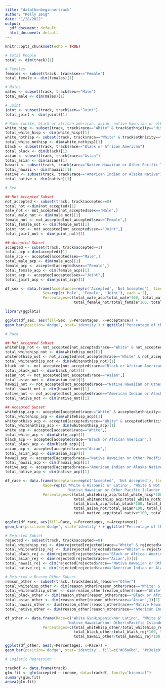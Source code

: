 ---
title: "datathonbeginnertrack"
author: "Kelly Zeng"
date: "1/28/2022"
output:
  pdf_document: default
  html_document: default
---

```{r setup, include=FALSE}
knitr::opts_chunk$set(echo = TRUE)
```


```{r, echo = TRUE}
# Total People
total <- dim(track)[1]

# Females
females <- subset(track, track$sex=="Female")
total_female <- dim(females)[1]

# Males 
males <- subset(track, track$sex=="Male")
total_male <- dim(males)[1]

# Joint
joint <- subset(track, track$sex=="Joint")
total_joint <- dim(joint)[1]

# Race (white, black or african american, asian, native hawaiian or other, american indian or alaska native, joint)
white_hisp <- subset(track, track$race=="White" & track$ethnicity=="Hispanic or Latino")
total_white_hisp <- dim(white_hisp)[1]
white_nothisp <- subset(track, track$race=="White" & track$ethnicity=="Not Hispanic or Latino")
total_white_nothisp <- dim(white_nothisp)[1]
black <- subset(track, track$race=="Black or African American")
total_black <- dim(black)[1]
asian <- subset(track, track$race=="Asian")
total_asian <- dim(asian)[1]
hawaii <- subset(track, track$race=="Native Hawaiian or Other Pacific Islander")
total_hawaii <- dim(hawaii)[1]
native <- subset(track, track$race=="American Indian or Alaska Native")
total_native <- dim(native)[1]
```


```{r, echo = TRUE}
# Sex

## Not Accepted Subset
not_accepted <- subset(track, track$accepted==0)
total_not <-dim(not_accepted)[1] 
male_not <- not_accepted[not_accepted$sex=="Male",]
total_male_not <- dim(male_not)[1]
female_not <- not_accepted[not_accepted$sex=="Female",]
total_female_not <- dim(female_not)[1]
joint_not <- not_accepted[not_accepted$sex=="Joint",]
total_joint_not <- dim(joint_not)[1]

## Accepted Subset
accepted <- subset(track, track$accepted==1)
total_acp <-dim(accepted)[1] 
male_acp <- accepted[accepted$sex=="Male",]
total_male_acp <- dim(male_acp)[1]
female_acp <- accepted[accepted$sex=="Female",]
total_female_acp <- dim(female_acp)[1]
joint_acp <- accepted[accepted$sex=="Joint",]
total_joint_acp <- dim(joint_acp)[1]

```

```{r, echo = TRUE}
df_sex <- data.frame(Acceptance=rep(c('Accepted', 'Not Accepted'), times = 3),
                 Sex=rep(c('Male', 'Female', 'Joint'), each = 2),
                 Percentages=c(total_male_acp/total_male*100, total_male_not/total_male*100, total_female_acp/total_female*100, 
                               total_female_not/total_female*100, total_joint_acp/total_joint*100, total_joint_not/total_joint*100))

library(ggplot2)

ggplot(df_sex, aes(fill=Sex, y=Percentages, x=Acceptance)) + 
geom_bar(position='dodge', stat='identity') + ggtitle("Percentage of the Harris County Population with\nAccepted/Non-Accepted Mortgage Requests Separated by Sex") + scale_fill_discrete(labels = c("Male", "Joint (married couple)", "Female")) + theme(axis.title.x=element_blank()) + scale_fill_manual(values = c("#6e5a87", "#d9b3da", "#c3e1e9"))

```
```{r, echo = TRUE}
# Race

## Not Accepted Subset
whitehisp_not <- not_accepted[not_accepted$race=="White" & not_accepted$ethnicity=="Hispanic or Latino" ,]
total_whitehisp_not <- dim(whitehisp_not)[1]
whitenothisp_not <- not_accepted[not_accepted$race=="White" & not_accepted$ethnicity=="Not Hispanic or Latino" ,]
total_whitenothisp_not <- dim(whitenothisp_not)[1]
black_not <- not_accepted[not_accepted$race=="Black or African American",]
total_black_not <- dim(black_not)[1]
asian_not <- not_accepted[not_accepted$race=="Asian",]
total_asian_not <- dim(asian_not)[1]
hawaii_not <- not_accepted[not_accepted$race=="Native Hawaiian or Other Pacific Islander",]
total_hawaii_not <- dim(hawaii_not)[1]
native_not <- not_accepted[not_accepted$race=="American Indian or Alaska Native",]
total_native_not <- dim(native_not)[1]

## Accepted Subset
whitehisp_acp <- accepted[accepted$race=="White" & accepted$ethnicity=="Hispanic or Latino" ,]
total_whitehisp_acp <- dim(whitehisp_acp)[1]
whitenothisp_acp <- accepted[accepted$race=="White" & accepted$ethnicity=="Not Hispanic or Latino" ,]
total_whitenothisp_acp <- dim(whitenothisp_acp)[1]
white_acp <- accepted[accepted$race=="White",]
total_white_acp <- dim(white_acp)[1]
black_acp <- accepted[accepted$race=="Black or African American",]
total_black_acp <- dim(black_acp)[1]
asian_acp <- accepted[accepted$race=="Asian",]
total_asian_acp <- dim(asian_acp)[1]
hawaii_acp <- accepted[accepted$race=="Native Hawaiian or Other Pacific Islander",]
total_hawaii_acp <- dim(hawaii_acp)[1]
native_acp <- accepted[accepted$race=="American Indian or Alaska Native",]
total_native_acp <- dim(native_acp)[1]

```

```{r, echo = TRUE}
df_race <- data.frame(Acceptance=rep(c('Accepted', 'Not Accepted'), times = 6),
                 Race=rep(c('White & Hispanic or Latino', 'White & Not Hispanic or Latino', 'Black or African American', 'Asian',
                            'Native Hawaiian or Other Pacific Islander', 'American Indian or Alaska Native'), each = 2),
                 Percentages=c(total_whitehisp_acp/total_white_hisp*100, total_whitehisp_not/total_white_hisp*100, 
                               total_whitenothisp_acp/total_white_nothisp*100, total_whitenothisp_not/total_white_nothisp*100, 
                               total_black_acp/total_black*100, total_black_not/total_black*100, total_asian_acp/total_asian*100,
                               total_asian_not/total_asian*100, total_hawaii_acp/total_hawaii*100, total_hawaii_not/total_hawaii*100,
                               total_native_acp/total_native*100, total_native_not/total_native*100))

ggplot(df_race, aes(fill=Race, y=Percentages, x=Acceptance)) + 
geom_bar(position='dodge', stat='identity') + ggtitle("Percentage of the Harris County Population with\nAccepted/Non-Accepted Mortgage Requests Separated by Race/Ethnicity") + theme(axis.title.x=element_blank()) + scale_fill_manual(values = c("#6e5a87", "#a487b1", "#d9b3da", "#476b91", "#85a6bd", "#c3e1e9"))

```
```{r, echo = TRUE}
# Rejected Subset
rejected <- subset(track, track$accepted==0)
total_whitehisp_rej <- dim(rejected[rejected$race=="White" & rejected$ethnicity=="Hispanic or Latino",])[1]
total_whitenothisp_rej <- dim(rejected[rejected$race=="White" & rejected$ethnicity=="Not Hispanic or Latino",])[1]
total_black_rej <- dim(rejected[rejected$race=="Black or African American",])[1]
total_asian_rej <- dim(rejected[rejected$race=="Asian",])[1]
total_hawaii_rej <- dim(rejected[rejected$race=="Native Hawaiian or Other Pacific Islander",])[1]
total_native_rej <- dim(rejected[rejected$race=="American Indian or Alaska Native",])[1]

# Rejected w Reason Other Subset
reason_other <- subset(track, track$denial_reason=="Other")
total_whitehisp_other <- dim(reason_other[reason_other$race=="White" & reason_other$ethnicity=="Hispanic or Latino",])[1]
total_whitenothisp_other <- dim(reason_other[reason_other$race=="White" & reason_other$ethnicity=="Not Hispanic or Latino",])[1]
total_black_other <- dim(reason_other[reason_other$race=="Black or African American",])[1]
total_asian_other <- dim(reason_other[reason_other$race=="Asian",])[1]
total_hawaii_other <- dim(reason_other[reason_other$race=="Native Hawaiian or Other Pacific Islander",])[1]
total_native_other <- dim(reason_other[reason_other$race=="American Indian or Alaska Native",])[1]

```

```{r, echo = TRUE}
df_other <- data.frame(Race=c('White &\nHispanic\nor Latino', 'White &\nNot Hispanic\nor Latino', 'Black or\nAfrican American', 'Asian',
                            'Native Hawaiian\nor Other\nPacific Islander', 'American Indian\nor Alaska Native'),
                 Percentages=c(total_whitehisp_other/total_whitehisp_rej*100, total_whitenothisp_other/total_whitenothisp_rej*100, 
                               total_black_other/total_black_rej*100, total_asian_other/total_asian_rej*100, 
                               total_hawaii_other/total_hawaii_rej*100, total_native_other/total_native_rej*100))

ggplot(df_other, aes(y=Percentages, x=Race)) + 
geom_bar(position='dodge', stat='identity', fill=c("#85a6bd", "#c3e1e9", "#d9b3da", "#a487b1", "#476b91", "#6e5a87")) + ggtitle("Percentage of the Harris County Population Not Accepted for\nMortgage Requests with a Reason Of Other Separated by Race/Ethnicity")
```


```{r, echo = TRUE}
# Logistic Regression

trackdf <- data.frame(track)
glm.fit <- glm(accepted ~ income, data=trackdf, family="binomial")
summary(glm.fit)
anova(glm.fit)

```